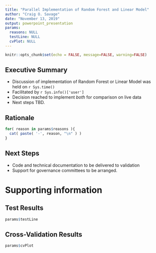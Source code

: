 ```yaml
---
title: "Parallel Implementation of Random Forest and Linear Model"
author: "Craig O. Savage"
date: "November 13, 2019"
output: powerpoint_presentation
params:
  reasons: NULL
  testLine: NULL
  cvPlot: NULL
---
```


```r
knitr::opts_chunk$set(echo = FALSE, message=FALSE, warning=FALSE)
```

## Executive Summary

- Discussion of implementation of Random Forest or Linear Model was held on `r Sys.time()`
- Facilitated by `r Sys.info()['user']`
- Decision reached to implement *both* for comparison on live data
- Next steps TBD.

## Rationale

```r
for( reason in params$reasons ){
  cat( paste( '-', reason, "\n" ) )
}
```

## Next Steps

- Code and technical documentation to be delivered to validation
- Support for governance committees to be arranged.

# Supporting information

## Test Results
```r
params$testLine
```

## Cross-Validation Results
```r
params$cvPlot
```
